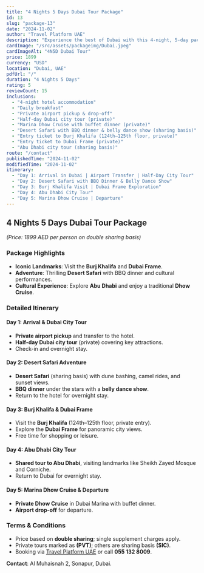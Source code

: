```yaml
---
title: "4 Nights 5 Days Dubai Tour Package"
id: 13
slug: "package-13"
date: "2024-11-02"
author: "Travel Platform UAE"
description: "Experience the best of Dubai with this 4-night, 5-day package featuring iconic landmarks, desert adventures, and cultural tours."
cardImage: "/src/assets/packageimg/Dubai.jpeg"
cardImageAlt: "4N5D Dubai Tour"
price: 1899
currency: "USD"
location: "Dubai, UAE"
pdfUrl: "/"
duration: "4 Nights 5 Days"
rating: 5
reviewCount: 15
inclusions:
  - "4-night hotel accommodation"
  - "Daily breakfast"
  - "Private airport pickup & drop-off"
  - "Half-day Dubai city tour (private)"
  - "Marina Dhow Cruise with buffet dinner (private)"
  - "Desert Safari with BBQ dinner & belly dance show (sharing basis)"
  - "Entry ticket to Burj Khalifa (124th–125th floor, private)"
  - "Entry ticket to Dubai Frame (private)"
  - "Abu Dhabi city tour (sharing basis)"
route: "/contact"
publishedTime: "2024-11-02"
modifiedTime: "2024-11-02"
itinerary:
  - "Day 1: Arrival in Dubai | Airport Transfer | Half-Day City Tour"
  - "Day 2: Desert Safari with BBQ Dinner & Belly Dance Show"
  - "Day 3: Burj Khalifa Visit | Dubai Frame Exploration"
  - "Day 4: Abu Dhabi City Tour"
  - "Day 5: Marina Dhow Cruise | Departure"
---
```


## 4 Nights 5 Days Dubai Tour Package  
*(Price: 1899 AED per person on double sharing basis)*  

### **Package Highlights**  
- **Iconic Landmarks**: Visit the **Burj Khalifa** and **Dubai Frame**.  
- **Adventure**: Thrilling **Desert Safari** with BBQ dinner and cultural performances.  
- **Cultural Experience**: Explore **Abu Dhabi** and enjoy a traditional **Dhow Cruise**.  

### **Detailed Itinerary**  

#### **Day 1: Arrival & Dubai City Tour**  
- **Private airport pickup** and transfer to the hotel.  
- **Half-day Dubai city tour** (private) covering key attractions.  
- Check-in and overnight stay.  

#### **Day 2: Desert Safari Adventure**  
- **Desert Safari** (sharing basis) with dune bashing, camel rides, and sunset views.  
- **BBQ dinner** under the stars with a **belly dance show**.  
- Return to the hotel for overnight stay.  

#### **Day 3: Burj Khalifa & Dubai Frame**  
- Visit the **Burj Khalifa** (124th–125th floor, private entry).  
- Explore the **Dubai Frame** for panoramic city views.  
- Free time for shopping or leisure.  

#### **Day 4: Abu Dhabi City Tour**  
- **Shared tour to Abu Dhabi**, visiting landmarks like Sheikh Zayed Mosque and Corniche.  
- Return to Dubai for overnight stay.  

#### **Day 5: Marina Dhow Cruise & Departure**  
- **Private Dhow Cruise** in Dubai Marina with buffet dinner.  
- **Airport drop-off** for departure.  

### **Terms & Conditions**  
- Price based on **double sharing**; single supplement charges apply.  
- Private tours marked as **(PVT)**; others are sharing basis **(SIC)**.  
- Booking via [Travel Platform UAE](https://travelplatformuae.com/) or call **055 132 8009**.  

**Contact**: Al Muhaisnah 2, Sonapur, Dubai.  